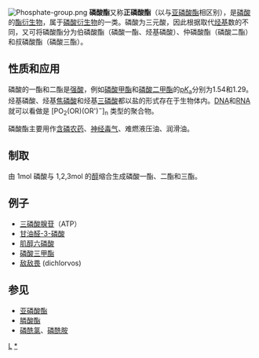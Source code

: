 [[File:Phosphate-group.png|thumb]]
'''磷酸酯'''又称'''正磷酸酯'''（以与[[亚磷酸酯|亚磷酸酯]]相区别），是[[磷酸|磷酸]]的[[酯|酯]][[衍生物|衍生物]]，属于[[磷酸衍生物|磷酸衍生物]]的一类。磷酸为三元酸，因此根据取代[[烃基|烃基]]数的不同，又可将磷酸酯分为伯磷酸酯（磷酸一酯、烃基磷酸）、仲磷酸酯（磷酸二酯）和叔磷酸酯（磷酸三酯）。

==性质和应用==
磷酸的一酯和二酯是[[强酸|强酸]]，例如[[磷酸甲酯|磷酸甲酯]]和[[磷酸二甲酯|磷酸二甲酯]]的[[pKa|p''K''<sub>a</sub>]]分别为1.54和1.29。烃基磷酸、烃基[[焦磷酸|焦磷酸]]和烃基[[三磷酸|三磷酸]]都以盐的形式存在于生物体内。[[DNA|DNA]]和[[RNA|RNA]]就可以看做是 [PO<sub>2</sub>(OR)(OR')<sup>−</sup>]<sub>n</sub> 类型的聚合物。

磷酸酯主要用作[[含磷农药|含磷农药]]、[[神经毒气|神经毒气]]、难燃液压油、润滑油。

==制取==
由 1mol 磷酸与 1,2,3mol 的[[醇|醇]]缩合生成磷酸一酯、二酯和三酯。

==例子==
*[[三磷酸腺苷|三磷酸腺苷]]（ATP）
*[[甘油醛-3-磷酸|甘油醛-3-磷酸]]
*[[肌醇六磷酸|肌醇六磷酸]]
*[[磷酸三甲酯|磷酸三甲酯]]
*[[敌敌畏|敌敌畏]] (dichlorvos)

==参见==
*[[亚磷酸酯|亚磷酸酯]]
*[[膦酸酯|膦酸酯]]
*[[磷酰氯|磷酰氯]]、[[磷酰胺|磷酰胺]]

{{有机磷}}
{{官能团}}

{{HealthIssuesOfPlastics}}

[[Category:官能团|L]]
[[Category:磷酸酯|*]]